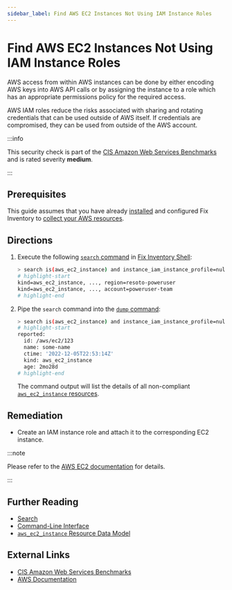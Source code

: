```yaml
---
sidebar_label: Find AWS EC2 Instances Not Using IAM Instance Roles
---
```


# Find AWS EC2 Instances Not Using IAM Instance Roles

AWS access from within AWS instances can be done by either encoding AWS keys into AWS API calls or by assigning the instance to a role which has an appropriate permissions policy for the required access.

AWS IAM roles reduce the risks associated with sharing and rotating credentials that can be used outside of AWS itself. If credentials are compromised, they can be used from outside of the AWS account.

:::info

This security check is part of the [CIS Amazon Web Services Benchmarks](https://cisecurity.org/benchmark/amazon_web_services) and is rated severity **medium**.

:::

## Prerequisites

This guide assumes that you have already [installed](../../../getting-started/install/index.mdx) and configured Fix Inventory to [collect your AWS resources](../../../how-to-guides/data-sources/collect-aws-resource-data.mdx).

## Directions

1. Execute the following [`search` command](../../../reference/cli/search.mdx) in [Fix Inventory Shell](../../../reference/components/shell.mdx):

   ```bash
   > search is(aws_ec2_instance) and instance_iam_instance_profile=null
   # highlight-start
   ​kind=aws_ec2_instance, ..., region=resoto-poweruser
   ​kind=aws_ec2_instance, ..., account=poweruser-team
   # highlight-end
   ```

2. Pipe the `search` command into the [`dump` command](../../../reference/cli/dump.mdx):

   ```bash
   > search is(aws_ec2_instance) and instance_iam_instance_profile=null | dump
   # highlight-start
   ​reported:
   ​  id: /aws/ec2/123
   ​  name: some-name
   ​  ctime: '2022-12-05T22:53:14Z'
   ​  kind: aws_ec2_instance
   ​  age: 2mo28d
   # highlight-end
   ```

   The command output will list the details of all non-compliant [`aws_ec2_instance` resources](../../../reference/unified-data-model/aws.mdx#aws_ec2_instance).

## Remediation

- Create an IAM instance role and attach it to the corresponding EC2 instance.

:::note

Please refer to the [AWS EC2 documentation](https://docs.aws.amazon.com/IAM/latest/UserGuide/id_roles_use_switch-role-ec2.html) for details.

:::

## Further Reading

- [Search](../../../reference/search/index.mdx)
- [Command-Line Interface](../../../reference/cli/index.mdx)
- [`aws_ec2_instance` Resource Data Model](../../../reference/unified-data-model/aws.mdx#aws_ec2_instance)

## External Links

- [CIS Amazon Web Services Benchmarks](https://cisecurity.org/benchmark/amazon_web_services)
- [AWS Documentation](https://docs.aws.amazon.com/IAM/latest/UserGuide/id_roles_use_switch-role-ec2.html)
